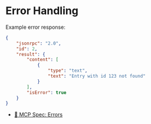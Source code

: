 # Error Handling

Example error response:

```json
{
	"jsonrpc": "2.0",
	"id": 2,
	"result": {
		"content": [
			{
				"type": "text",
				"text": "Entry with id 123 not found"
			}
		],
		"isError": true
	}
}
```

- [📜 MCP Spec: Errors](https://modelcontextprotocol.io/specification/2025-03-26/server/tools#error-handling)
